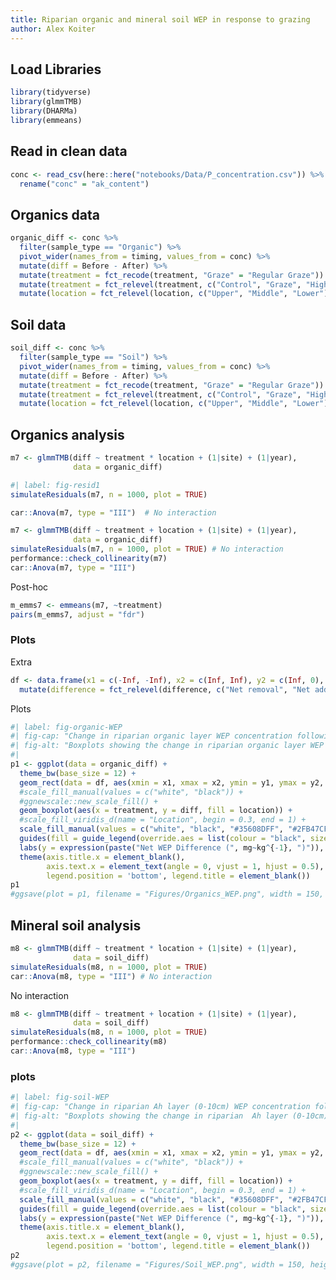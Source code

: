 ```yaml
---
title: Riparian organic and mineral soil WEP in response to grazing
author: Alex Koiter
---
```


## Load Libraries
```r
library(tidyverse)
library(glmmTMB)
library(DHARMa)
library(emmeans)
```

## Read in clean data 
```r
conc <- read_csv(here::here("notebooks/Data/P_concentration.csv")) %>%
  rename("conc" = "ak_content")
```

## Organics data
```r

organic_diff <- conc %>%
  filter(sample_type == "Organic") %>%
  pivot_wider(names_from = timing, values_from = conc) %>%
  mutate(diff = Before - After) %>%
  mutate(treatment = fct_recode(treatment, "Graze" = "Regular Graze")) %>%
  mutate(treatment = fct_relevel(treatment, c("Control", "Graze", "High Graze", "Mow"))) %>%
  mutate(location = fct_relevel(location, c("Upper", "Middle", "Lower")))

```

## Soil data
```r
soil_diff <- conc %>%
  filter(sample_type == "Soil") %>%
  pivot_wider(names_from = timing, values_from = conc) %>%
  mutate(diff = Before - After) %>%
  mutate(treatment = fct_recode(treatment, "Graze" = "Regular Graze")) %>%
  mutate(treatment = fct_relevel(treatment, c("Control", "Graze", "High Graze", "Mow"))) %>%
  mutate(location = fct_relevel(location, c("Upper", "Middle", "Lower")))

```


## Organics analysis
```r
m7 <- glmmTMB(diff ~ treatment * location + (1|site) + (1|year),
              data = organic_diff)
```

```r
#| label: fig-resid1
simulateResiduals(m7, n = 1000, plot = TRUE)
```

```r
car::Anova(m7, type = "III")  # No interaction
```

```r
m7 <- glmmTMB(diff ~ treatment + location + (1|site) + (1|year),
              data = organic_diff)
simulateResiduals(m7, n = 1000, plot = TRUE) # No interaction
performance::check_collinearity(m7)
car::Anova(m7, type = "III")
```


Post-hoc
```r
m_emms7 <- emmeans(m7, ~treatment)
pairs(m_emms7, adjust = "fdr")
```

### Plots
Extra
```r

df <- data.frame(x1 = c(-Inf, -Inf), x2 = c(Inf, Inf), y2 = c(Inf, 0), y1 = c(0, -Inf), difference = c("Net removal", "Net addition")) %>%
  mutate(difference = fct_relevel(difference, c("Net removal", "Net addition"))) 
```
Plots
```r
#| label: fig-organic-WEP
#| fig-cap: "Change in riparian organic layer WEP concentration following grazing or mowing in each of the riparian zones. A significant effect of treatment was detected; however, the post-hoc analysis was not able to detect any significant (p < 0.05) pairwise contrasts."
#| fig-alt: "Boxplots showing the change in riparian organic layer WEP concentration following grazing or mowing."
#|  
p1 <- ggplot(data = organic_diff) +
  theme_bw(base_size = 12) + 
  geom_rect(data = df, aes(xmin = x1, xmax = x2, ymin = y1, ymax = y2, fill = difference), alpha = 0.15) +
  #scale_fill_manual(values = c("white", "black")) +
  #ggnewscale::new_scale_fill() +
  geom_boxplot(aes(x = treatment, y = diff, fill = location)) +
  #scale_fill_viridis_d(name = "Location", begin = 0.3, end = 1) +
  scale_fill_manual(values = c("white", "black", "#35608DFF", "#2FB47CFF", "#FDE725FF")) +
  guides(fill = guide_legend(override.aes = list(colour = "black", size = 1))) +
  labs(y = expression(paste("Net WEP Difference (", mg~kg^{-1}, ")")), x = "Treatment") +
  theme(axis.title.x = element_blank(),
        axis.text.x = element_text(angle = 0, vjust = 1, hjust = 0.5),
        legend.position = 'bottom', legend.title = element_blank())
p1
#ggsave(plot = p1, filename = "Figures/Organics_WEP.png", width = 150, height = 100, units = "mm", dpi = 600)
```

## Mineral soil analysis
```r
m8 <- glmmTMB(diff ~ treatment * location + (1|site) + (1|year),
              data = soil_diff)
simulateResiduals(m8, n = 1000, plot = TRUE) 
car::Anova(m8, type = "III") # No interaction
```

No interaction
```r

m8 <- glmmTMB(diff ~ treatment + location + (1|site) + (1|year),
              data = soil_diff)
simulateResiduals(m8, n = 1000, plot = TRUE) 
performance::check_collinearity(m8)
car::Anova(m8, type = "III")
```

### plots
```r
#| label: fig-soil-WEP
#| fig-cap: "Change in riparian Ah layer (0-10cm) WEP concentration following grazing or mowing in each of the riparian zones. No significant effect of treatment or zone was detected."
#| fig-alt: "Boxplots showing the change in riparian  Ah layer (0-10cm) WEP concentration following grazing or mowing."
#|  
p2 <- ggplot(data = soil_diff) +
  theme_bw(base_size = 12) + 
  geom_rect(data = df, aes(xmin = x1, xmax = x2, ymin = y1, ymax = y2, fill = difference), alpha = 0.15) +
  #scale_fill_manual(values = c("white", "black")) +
  #ggnewscale::new_scale_fill() +
  geom_boxplot(aes(x = treatment, y = diff, fill = location)) +
  #scale_fill_viridis_d(name = "Location", begin = 0.3, end = 1) +
  scale_fill_manual(values = c("white", "black", "#35608DFF", "#2FB47CFF", "#FDE725FF")) +
  guides(fill = guide_legend(override.aes = list(colour = "black", size = 1))) +
  labs(y = expression(paste("Net WEP Difference (", mg~kg^{-1}, ")")), x = "Treatment") +
  theme(axis.title.x = element_blank(),
        axis.text.x = element_text(angle = 0, vjust = 1, hjust = 0.5),
        legend.position = 'bottom', legend.title = element_blank())
p2
#ggsave(plot = p2, filename = "Figures/Soil_WEP.png", width = 150, height = 100, units = "mm", dpi = 600)
```

